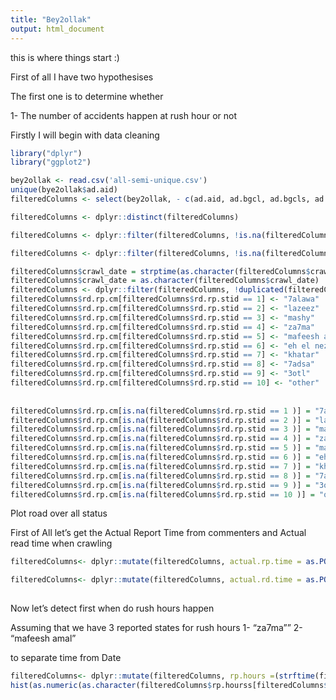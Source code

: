 ```yaml
---
title: "Bey2ollak"
output: html_document
---
```


this is where things start :)

First of all I have two hypothesises

The first one is to determine whether 

1- The number of accidents happen at rush hour or not 

Firstly I will begin with data cleaning


```r
library("dplyr")
library("ggplot2")

bey2ollak <- read.csv('all-semi-unique.csv')
unique(bye2ollak$ad.aid)
filteredColumns <- select(bey2ollak, - c(ad.aid, ad.bgcl, ad.bgcls, ad.fncl, ad.fncls, ad.lid ,ad.logo, ad.logo2x, ad.logoAndroidS , ad.logoAndroidH, ad.cm, ad.url, ad.g, rd.img, rd.cl, rd.rp.rpImg, rd.rp.img, rd.rp.type) )

filteredColumns <- dplyr::distinct(filteredColumns) 

filteredColumns <- dplyr::filter(filteredColumns, !is.na(filteredColumns$rd.stid))

filteredColumns <- dplyr::filter(filteredColumns, !is.na(filteredColumns$rd.hr))

filteredColumns$crawl_date = strptime(as.character(filteredColumns$crawl_date),"%a %b %d %H:%M:%S UTC %Y")
filteredColumns$crawl_date = as.character(filteredColumns$crawl_date)
filteredColumns <- dplyr::filter(filteredColumns, !duplicated(filteredColumns$rd.rp.cmid))
filteredColumns$rd.rp.cm[filteredColumns$rd.rp.stid == 1] <- "7alawa"
filteredColumns$rd.rp.cm[filteredColumns$rd.rp.stid == 2] <- "lazeez"
filteredColumns$rd.rp.cm[filteredColumns$rd.rp.stid == 3] <- "mashy"
filteredColumns$rd.rp.cm[filteredColumns$rd.rp.stid == 4] <- "za7ma"
filteredColumns$rd.rp.cm[filteredColumns$rd.rp.stid == 5] <- "mafeesh amal"
filteredColumns$rd.rp.cm[filteredColumns$rd.rp.stid == 6] <- "eh el nezam?"
filteredColumns$rd.rp.cm[filteredColumns$rd.rp.stid == 7] <- "khatar"
filteredColumns$rd.rp.cm[filteredColumns$rd.rp.stid == 8] <- "7adsa"
filteredColumns$rd.rp.cm[filteredColumns$rd.rp.stid == 9] <- "3otl"
filteredColumns$rd.rp.cm[filteredColumns$rd.rp.stid == 10] <- "other"
 
 
filteredColumns$rd.rp.cm[is.na(filteredColumns$rd.rp.stid == 1 )] = "7alawa" 
filteredColumns$rd.rp.cm[is.na(filteredColumns$rd.rp.stid == 2 )] = "lazeez"
filteredColumns$rd.rp.cm[is.na(filteredColumns$rd.rp.stid == 3 )] = "mashy" 
filteredColumns$rd.rp.cm[is.na(filteredColumns$rd.rp.stid == 4 )] = "za7ma"
filteredColumns$rd.rp.cm[is.na(filteredColumns$rd.rp.stid == 5 )] = "mafeesh amal"
filteredColumns$rd.rp.cm[is.na(filteredColumns$rd.rp.stid == 6 )] = "eh el nezam?"
filteredColumns$rd.rp.cm[is.na(filteredColumns$rd.rp.stid == 7 )] = "khatar"
filteredColumns$rd.rp.cm[is.na(filteredColumns$rd.rp.stid == 8 )] = "7adsa"
filteredColumns$rd.rp.cm[is.na(filteredColumns$rd.rp.stid == 9 )] = "3otl"
filteredColumns$rd.rp.cm[is.na(filteredColumns$rd.rp.stid == 10 )] = "other"

```



Plot road over all status

First of All let's get the Actual Report Time from commenters and Actual read time when crawling 

```r
filteredColumns<- dplyr::mutate(filteredColumns, actual.rp.time = as.POSIXlt.character(filteredColumns$crawl_date) - 60*60*(filteredColumns$rd.rp.hr) - 60*(filteredColumns$rd.rp.mn) )

filteredColumns<- dplyr::mutate(filteredColumns, actual.rd.time = as.POSIXlt.character(filteredColumns$crawl_date) - 60*60*(filteredColumns$rd.hr) - 60*(filteredColumns$rd.mn) )
 
```

Now let's detect first when do rush hours happen

Assuming that we have 3 reported states for rush hours
1- "za7ma"" 
2- "mafeesh amal"

to separate time from Date

```r
filteredColumns<- dplyr::mutate(filteredColumns, rp.hours =(strftime(filteredColumns$actual.rp.time, format="%H:%M" )))
hist(as.numeric(as.character(filteredColumns$rp.hourss[filteredColumns$rd.rp.stid == 4]), filteredColumns$rd.rp.cm[filteredColumns$rd.rp.stid == 4]), main="Frequency of za7ma reports",     xlab="Hours",     border="blue",     col="yellow")

```

